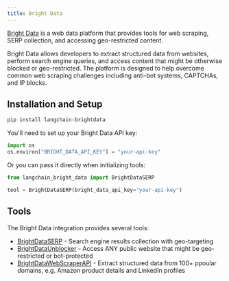 ```yaml
---
title: Bright Data
---
```


[Bright Data](https://brightdata.com) is a web data platform that provides tools for web scraping, SERP collection, and accessing geo-restricted content.

Bright Data allows developers to extract structured data from websites, perform search engine queries, and access content that might be otherwise blocked or geo-restricted. The platform is designed to help overcome common web scraping challenges including anti-bot systems, CAPTCHAs, and IP blocks.

## Installation and Setup

```bash
pip install langchain-brightdata
```

You'll need to set up your Bright Data API key:

```python
import os
os.environ["BRIGHT_DATA_API_KEY"] = "your-api-key"
```

Or you can pass it directly when initializing tools:

```python
from langchain_bright_data import BrightDataSERP

tool = BrightDataSERP(bright_data_api_key="your-api-key")
```

## Tools

The Bright Data integration provides several tools:

- [BrightDataSERP](/oss/integrations/tools/brightdata_serp) - Search engine results collection with geo-targeting
- [BrightDataUnblocker](/oss/integrations/tools/brightdata_unlocker) - Access ANY public website that might be geo-restricted or bot-protected
- [BrightDataWebScraperAPI](/oss/integrations/tools/brightdata-webscraperapi) - Extract structured data from 100+ ppoular domains, e.g. Amazon product details and LinkedIn profiles
